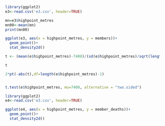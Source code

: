 
```r
library(ggplot2)
e3<-read.csv('e3.csv', header=TRUE)

mn=e3$highpoint_metres
mn00<-mean(mn)
print(mn00)

ggplot(e3, aes(x = highpoint_metres, y = members))+
  geom_point()+
  stat_density2d()


```



```r

t <- (mean(e$highpoint_metres)-7400)/(sd(e$highpoint_metres)/sqrt(length(e$highpoint_metres)))

t

2*pt(-abs(t),df=length(e$highpoint_metres)-1)


t.test(e$highpoint_metres, mu=7400, alternative = "two.sided") 
```


```r
library(ggplot2)
e4<-read.csv('e3.csv', header=TRUE)

ggplot(e4, aes(x = highpoint_metres, y = member_deaths))+
  geom_point()+
  stat_density2d()
```
